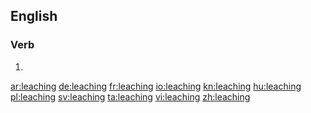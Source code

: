 ==English==

===Verb===
{{head|en}}

# {{present participle of|leach}}

[[ar:leaching]]
[[de:leaching]]
[[fr:leaching]]
[[io:leaching]]
[[kn:leaching]]
[[hu:leaching]]
[[pl:leaching]]
[[sv:leaching]]
[[ta:leaching]]
[[vi:leaching]]
[[zh:leaching]]